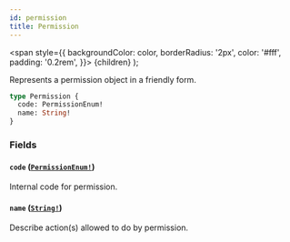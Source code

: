 ```yaml
---
id: permission
title: Permission
---
```


<span
style={{
      backgroundColor: color,
      borderRadius: '2px',
      color: '#fff',
      padding: '0.2rem',
    }}>
{children}
</span>
);

Represents a permission object in a friendly form.

```graphql
type Permission {
  code: PermissionEnum!
  name: String!
}
```

### Fields

#### `code` ([`PermissionEnum!`](/api-reference/enums/permission-enum.mdx))

Internal code for permission.

#### `name` ([`String!`](/api-reference/scalars/string.mdx))

Describe action(s) allowed to do by permission.
